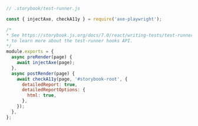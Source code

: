 ```js
// .storybook/test-runner.js

const { injectAxe, checkA11y } = require('axe-playwright');

/*
* See https://storybook.js.org/docs/7.0/react/writing-tests/test-runner#test-hook-api-experimental
* to learn more about the test-runner hooks API.
*/
module.exports = {
  async preRender(page) {
    await injectAxe(page);
  },
  async postRender(page) {
    await checkA11y(page, '#storybook-root', {
      detailedReport: true,
      detailedReportOptions: {
        html: true,
      },
    });
  },
};
```